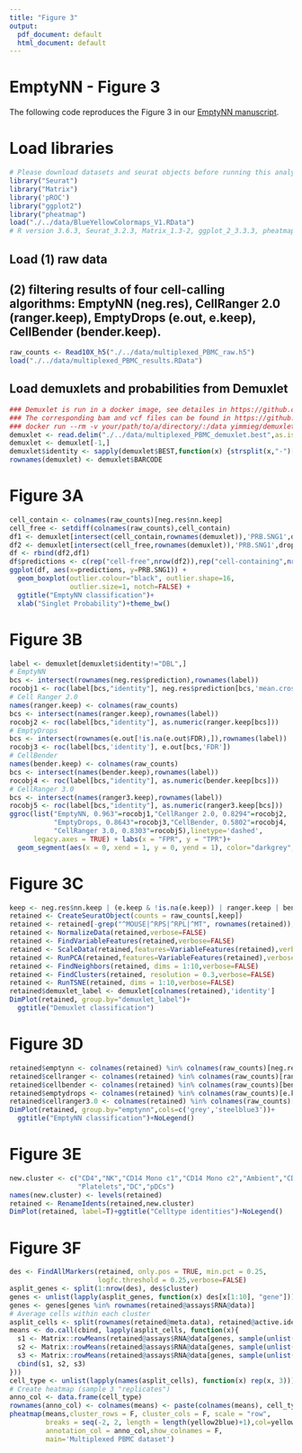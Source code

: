 ```yaml
---
title: "Figure 3"
output:
  pdf_document: default
  html_document: default
---
```


# EmptyNN - Figure 3
The following code reproduces the Figure 3 in our [EmptyNN manuscript](https://www.biorxiv.org/content/10.1101/2021.01.15.426387v1).

# Load libraries
```r
# Please download datasets and seurat objects before running this analysis (run download_datasets.sh in terminal)
library("Seurat")
library("Matrix")
library('pROC')
library("ggplot2")
library("pheatmap")
load("./../data/BlueYellowColormaps_V1.RData")
# R version 3.6.3, Seurat_3.2.3, Matrix_1.3-2, ggplot_2_3.3.3, pheatmap_1.0.12 
```

## Load (1) raw data
## (2) filtering results of four cell-calling algorithms: EmptyNN (neg.res), CellRanger 2.0 (ranger.keep), EmptyDrops (e.out, e.keep), CellBender (bender.keep).
```r
raw_counts <- Read10X_h5("./../data/multiplexed_PBMC_raw.h5")
load("./../data/multiplexed_PBMC_results.RData")
```

## Load demuxlets and probabilities from Demuxlet
```r
### Demuxlet is run in a docker image, see detailes in https://github.com/statgen/demuxlet/tree/master/tutorial.
### The corresponding bam and vcf files can be found in https://github.com/yelabucsf/demuxlet_paper_code/tree/master/fig2.
### docker run --rm -v your/path/to/a/directory/:/data yimmieg/demuxlet --sam /data/C.merged.bam --vcf /data/b1.b2.b3.merged_32.eagle.hrc.imputed.autosomes.dose.mac1.exon.recode.vcf --field GT --out data/multiplexed_PBMC
demuxlet <- read.delim("./../data/multiplexed_PBMC_demuxlet.best",as.is=T)
demuxlet <- demuxlet[-1,]
demuxlet$identity <- sapply(demuxlet$BEST,function(x) {strsplit(x,"-")[[1]][[1]]})
rownames(demuxlet) <- demuxlet$BARCODE
```

# Figure 3A
```r
cell_contain <- colnames(raw_counts)[neg.res$nn.keep]
cell_free <- setdiff(colnames(raw_counts),cell_contain)
df1 <- demuxlet[intersect(cell_contain,rownames(demuxlet)),'PRB.SNG1',drop=F]
df2 <- demuxlet[intersect(cell_free,rownames(demuxlet)),'PRB.SNG1',drop=F]
df <- rbind(df2,df1)
df$predictions <- c(rep("cell-free",nrow(df2)),rep("cell-containing",nrow(df1)))
ggplot(df, aes(x=predictions, y=PRB.SNG1)) + 
  geom_boxplot(outlier.colour="black", outlier.shape=16,
               outlier.size=1, notch=FALSE) + 
  ggtitle("EmptyNN classification")+
  xlab("Singlet Probability")+theme_bw()
```

# Figure 3B
```r
label <- demuxlet[demuxlet$identity!="DBL",]
# EmptyNN
bcs <- intersect(rownames(neg.res$prediction),rownames(label))
rocobj1 <- roc(label[bcs,"identity"], neg.res$prediction[bcs,'mean.crossval'])
# Cell Ranger 2.0
names(ranger.keep) <- colnames(raw_counts)
bcs <- intersect(names(ranger.keep),rownames(label))
rocobj2 <- roc(label[bcs,"identity"], as.numeric(ranger.keep[bcs]))
# EmptyDrops
bcs <- intersect(rownames(e.out[!is.na(e.out$FDR),]),rownames(label))
rocobj3 <- roc(label[bcs,'identity'], e.out[bcs,'FDR'])
# CellBender
names(bender.keep) <- colnames(raw_counts)
bcs <- intersect(names(bender.keep),rownames(label))
rocobj4 <- roc(label[bcs,"identity"], as.numeric(bender.keep[bcs]))
# CellRanger 3.0 
bcs <- intersect(names(ranger3.keep),rownames(label))
rocobj5 <- roc(label[bcs,"identity"], as.numeric(ranger3.keep[bcs]))
ggroc(list("EmptyNN, 0.963"=rocobj1,"CellRanger 2.0, 0.8294"=rocobj2,
           "EmptyDrops, 0.8643"=rocobj3,"CellBender, 0.5802"=rocobj4,
           "CellRanger 3.0, 0.8303"=rocobj5),linetype='dashed',
      legacy.axes = TRUE) + labs(x = "FPR", y = "TPR")+
  geom_segment(aes(x = 0, xend = 1, y = 0, yend = 1), color="darkgrey", linetype="dashed")+theme_bw()
```


# Figure 3C
```r
keep <- neg.res$nn.keep | (e.keep & !is.na(e.keep)) | ranger.keep | bender.keep | ranger3.keep
retained <- CreateSeuratObject(counts = raw_counts[,keep])
retained <- retained[-grep("^MOUSE|^RPS|^RPL|^MT", rownames(retained)),]
retained <- NormalizeData(retained,verbose=FALSE)
retained <- FindVariableFeatures(retained,verbose=FALSE)
retained <- ScaleData(retained,features=VariableFeatures(retained),verbose=FALSE)
retained <- RunPCA(retained,features=VariableFeatures(retained),verbose=FALSE)
retained <- FindNeighbors(retained, dims = 1:10,verbose=FALSE)
retained <- FindClusters(retained, resolution = 0.3,verbose=FALSE)
retained <- RunTSNE(retained, dims = 1:10,verbose=FALSE)
retained$demuxlet_label <- demuxlet[colnames(retained),'identity']
DimPlot(retained, group.by="demuxlet_label")+
  ggtitle("Demuxlet classification")
```

# Figure 3D
```r
retained$emptynn <- colnames(retained) %in% colnames(raw_counts)[neg.res$nn.keep]
retained$cellranger <- colnames(retained) %in% colnames(raw_counts)[ranger.keep]
retained$cellbender <- colnames(retained) %in% colnames(raw_counts)[bender.keep]
retained$emptydrops <- colnames(retained) %in% colnames(raw_counts)[e.keep & !is.na(e.keep)]
retained$cellranger3.0 <- colnames(retained) %in% colnames(raw_counts)[ranger3.keep]
DimPlot(retained, group.by="emptynn",cols=c('grey','steelblue3'))+
  ggtitle("EmptyNN classification")+NoLegend()
```

# Figure 3E
```r
new.cluster <- c("CD4","NK","CD14 Mono c1","CD14 Mono c2","Ambient","CD16 Mono",
                 "Platelets","DC","pDCs")
names(new.cluster) <- levels(retained)
retained <- RenameIdents(retained,new.cluster)
DimPlot(retained, label=T)+ggtitle("Celltype identities")+NoLegend()
```

# Figure 3F
```r
des <- FindAllMarkers(retained, only.pos = TRUE, min.pct = 0.25,
                      logfc.threshold = 0.25,verbose=FALSE)
asplit_genes <- split(1:nrow(des), des$cluster)
genes <- unlist(lapply(asplit_genes, function(x) des[x[1:10], "gene"]))
genes <- genes[genes %in% rownames(retained@assays$RNA@data)]
# Average cells within each cluster
asplit_cells <- split(rownames(retained@meta.data), retained@active.ident)
means <- do.call(cbind, lapply(asplit_cells, function(x){
  s1 <- Matrix::rowMeans(retained@assays$RNA@data[genes, sample(unlist(x), 10)])
  s2 <- Matrix::rowMeans(retained@assays$RNA@data[genes, sample(unlist(x), 10)])
  s3 <- Matrix::rowMeans(retained@assays$RNA@data[genes, sample(unlist(x), 10)])
  cbind(s1, s2, s3)
}))
cell_type <- unlist(lapply(names(asplit_cells), function(x) rep(x, 3)))
# Create heatmap (sample 3 "replicates")
anno_col <- data.frame(cell_type)
rownames(anno_col) <- colnames(means) <- paste(colnames(means), cell_type)
pheatmap(means,cluster_rows = F, cluster_cols = F, scale = "row",
         breaks = seq(-2, 2, length = length(yellow2blue)+1),col=yellow2blue,
         annotation_col = anno_col,show_colnames = F,
         main='Multiplexed PBMC dataset')
```


